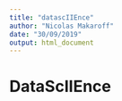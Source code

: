 ```yaml
---
title: "datascIIEnce"
author: "Nicolas Makaroff"
date: "30/09/2019"
output: html_document
---
```


# DataScIIEnce